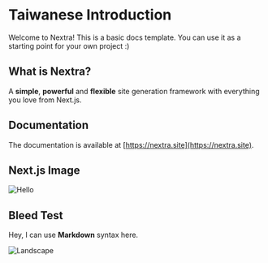 
# Taiwanese Introduction

Welcome to Nextra! This is a basic docs template. You can use it as a starting point for your own project :)

## What is Nextra?

A **simple**, **powerful** and **flexible** site generation framework with everything you love from Next.js.

## Documentation

The documentation is available at [https://nextra.site](https://nextra.site).

## Next.js Image

![Hello](/og.webp)

## Bleed Test

<Bleed>Hey, I can use **Markdown** syntax here.</Bleed>

<Bleed full>![Landscape](https://source.unsplash.com/eaxwP9J_V6s/1600x398)</Bleed>
